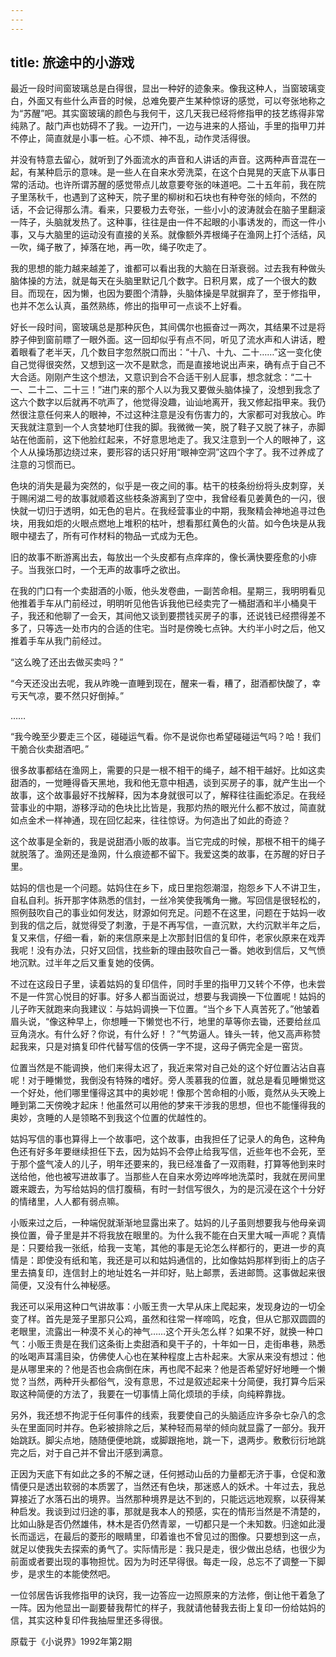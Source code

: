 ```yaml
---
---
---
```

title: 旅途中的小游戏
---




最近一段时间窗玻璃总是白得很，显出一种好的迹象来。像我这种人，当窗玻璃变白，外面又有些什么声音的时候，总难免要产生某种惊讶的感觉，可以夸张地称之为“苏醒”吧。其实窗玻璃的颜色与我何干，这几天我已经将修指甲的技艺练得非常纯熟了。敲门声也妨碍不了我。一边开门，一边与进来的人搭讪，手里的指甲刀并不停止，简直就是小事一桩。心不烦、神不乱，动作灵活得很。

并没有特意去留心，就听到了外面流水的声音和人讲话的声音。这两种声音混在一起，有某种启示的意味。是一些人在自来水旁洗菜，在这个白晃晃的天底下从事日常的活动。也许所谓苏醒的感觉带点儿故意要夸张的味道吧。二十五年前，我在院子里荡秋千，也遇到了这种天，院子里的柳树和石块也有种夸张的倾向，不然的话，不会记得那么清。看来，只要极力去夸张，一些小小的波涛就会在脑子里翻滚一阵子，头脑就发热了。这种事，往往是由一件不起眼的小事诱发的，而这一件小事，又与大脑里的运动没有直接的关系。就像额外弄根绳子在渔网上打个活结，风一吹，绳子散了，掉落在地，再一吹，绳子吹走了。

我的思想的能力越来越差了，谁都可以看出我的大脑在日渐衰弱。过去我有种做头脑体操的方法，就是每天在头脑里默记几个数字。日积月累，成了一个很大的数目。而现在，因为懒，也因为要图个清静，头脑体操是早就摒弃了，至于修指甲，也并不怎么认真，虽然熟练，修出的指甲可一点谈不上好看。

好长一段时间，窗玻璃总是那种灰色，其间偶尔也振奋过一两次，其结果不过是将脖子伸到窗前瞟了一眼外面。这一回却似乎有点不同，听见了流水声和人讲话，瞪着眼看了老半天，几个数目字忽然脱口而出：“十八、十九、二十……”这一变化使自己觉得很突然，又想到这一次不是默念，而是直接地说出声来，确有点于自己不大合适。刚刚产生这个想法，又意识到合不合适干别人屁事，想念就念：“二十一、二十二、二十三！”进门来的那个人以为我又要做头脑体操了，没想到我念了这六个数字以后就再不吭声了，他觉得没趣，讪讪地离开，我又修起指甲来。我仍然很注意任何来人的眼神，不过这种注意是没有伤害力的，大家都可对我放心。昨天我就注意到一个人贪婪地盯住我的脚。我微微一笑，脱了鞋子又脱了袜子，赤脚站在他面前，这下他脸红起来，不好意思地走了。我又注意到一个人的眼神了，这个人从操场那边绕过来，要形容的话只好用“眼神空洞”这四个字了。我不过养成了注意的习惯而已。

色块的消失是最为突然的，似乎是一夜之间的事。枯干的枝条纷纷将头皮刺穿，关于赐闲湖二号的故事就顺着这些枝条游离到了空中，我曾经看见姜黄色的一闪，很快就一切归于透明，如无色的皂片。在我经营事业的中期，我聚精会神地追寻过色块，用我如炬的火眼点燃地上堆积的枯叶，想看那红黄色的火苗。如今色块是从我眼中褪去了，所有可作材料的物品一式成为无色。

旧的故事不断游离出去，每放出一个头皮都有点痒痒的，像长满快要痊愈的小痱子。当我张口时，一个无声的故事呼之欲出。

在我的门口有一个卖甜酒的小贩，他头发卷曲，一副苦命相。星期三，我明明看见他推着手车从门前经过，明明听见他告诉我他已经卖完了一桶甜酒和半小桶臭干子，我还和他聊了一会天，其间他又谈到要攒钱买房子的事，还说钱已经攒得差不多了，只等选一处市内的合适的住宅。当时是傍晚七点钟。大约半小时之后，他又推着手车从我门前经过。

“这么晚了还出去做买卖吗？”

“今天还没出去呢，我从昨晚一直睡到现在，醒来一看，糟了，甜酒都快酸了，幸亏天气凉，要不然只好倒掉。”

……

“我今晚至少要走三个区，碰碰运气看。你不是说你也希望碰碰运气吗？哈！我们干脆合伙卖甜酒吧。”

很多故事都结在渔网上，需要的只是一根不相干的绳子，越不相干越好。比如这卖甜酒的，一觉睡得昏天黑地，我和他无意中相遇，谈到买房子的事，就产生出一个故事，这个故事最好不找解释，因为本身就很可以了，解释往往画蛇添足。在我经营事业的中期，游移浮动的色块比比皆是，我那灼热的眼光什么都不放过，简直就如点金术一样神通，现在回忆起来，往往惊讶。为何造出了如此的奇迹？

这个故事是全新的，我是说甜酒小贩的故事。当它完成的时候，那根不相干的绳子就脱落了。渔网还是渔网，什么痕迹都不留下。我爱这类的故事，在苏醒的好日子里。

姑妈的信也是一个问题。姑妈住在乡下，成日里抱怨潮湿，抱怨乡下人不讲卫生，自私自利。拆开那字体熟悉的信封，一丝冷笑使我嘴角一撇。写回信是很轻松的，照例鼓吹自己的事业如何发达，财源如何充足。问题不在这里，问题在于姑妈一收到我的信之后，就觉得受了刺激，于是不再写信，一直沉默，大约沉默半年之后，复又来信，仔细一看，新的来信原来是上次那封旧信的复印件，老家伙原来在戏弄我呢！没有办法，只好又回信，找些新的理由鼓吹自己一番。她收到信后，又气愤地沉默。过半年之后又重复她的伎俩。

不过在这段日子里，读着姑妈的复印信件，同时手里的指甲刀又转个不停，也未尝不是一件赏心悦目的好事。好多人都当面说过，想要与我调换一下位置呢！姑妈的儿子昨天就跑来向我建议：与姑妈调换一下位置。“当个乡下人真苦死了。”他皱着眉头说，“像这种早上，你想睡一下懒觉也不行，地里的草等你去锄，还要给丝瓜豆角浇水。有什么好？你说，有什么好！？”气势逼人。锋头一转，他又高声称赞起我来，只是对搞复印件代替写信的伎俩一字不提，这母子俩完全是一窑货。

位置当然是不能调换，他们来得太迟了，我近来常对自己处的这个好位置沾沾自喜呢！对于睡懒觉，我倒没有特殊的嗜好。旁人羡慕我的位置，就总是看见睡懒觉这一个好处，他们哪里懂得这其中的奥妙呢！像那个苦命相的小贩，竟然从头天晚上睡到第二天傍晚才起床！他虽然可以用他的梦来干涉我的思想，但也不能懂得我的奥妙，贪睡的人是领略不到我这个位置的优越性的。

姑妈写信的事也算得上一个故事吧，这个故事，由我担任了记录人的角色，这种角色还有好多年要继续担任下去，因为姑妈不会停止给我写信，近些年也不会死，至于那个盛气凌人的儿子，明年还要来的，我已经准备了一双雨鞋，打算等他到来时送给他，他也被写进故事了。当那些人在自来水旁边哗哗地洗菜时，我就在房间里踱来踱去，为写给姑妈的信打腹稿，有时一封信写很久，为的是沉浸在这个十分好的情绪里，人人都有弱点嘛。

小贩来过之后，一种端倪就渐渐地显露出来了。姑妈的儿子虽则想要我与他母亲调换位置，骨子里是并不将我放在眼里的。为什么我不能在白天里大喊一声呢？真情是：只要给我一张纸，给我一支笔，其他的事是无论怎么样都行的，更进一步的真情是：即使没有纸和笔，我还是可以和姑妈通信的，比如像姑妈那样到街上的店子里去搞复印，连信封上的地址姓名一并印好，贴上邮票，丢进邮筒。这事做起来很简便，又没有什么神秘感。

我还可以采用这种口气讲故事：小贩王贵一大早从床上爬起来，发现身边的一切全变了样。首先是笼子里那只公鸡，虽然和往常一样啼鸣，吃食，但从它那双圆圆的老眼里，流露出一种漠不关心的神气……这个开头怎么样？如果不好，就换一种口气：小贩王贵是在我们这条街上卖甜酒和臭干子的，十年如一日，走街串巷，熟悉的吆喝声耳濡目染，仿佛使人心也在某种程度上古朴起来。大家从来没有想过：他是从哪里来的？他是否也会病倒在床，再也爬不起来？他是否希望好好地睡一个懒觉？当然，两种开头都俗气，没有意思，不过是叙述起来十分简便，我打算今后采取这种简便的方法了，我要在一切事情上简化烦琐的手续，向纯粹靠拢。

另外，我还想不拘泥于任何事件的线索，我要使自己的头脑适应许多杂七杂八的念头在里面同时并存。色彩被排除之后，某种轻而易举的倾向就显露了一部分。我开始跳跃。脚尖点地，随随便便地跳，或脚跟拖地，跳一下，退两步。敷敷衍衍地跳完之后，对于自己并不曾出汗感到满意。

正因为天底下有如此之多的不解之谜，任何撼动山岳的力量都无济于事，仓促和激情便只是透出软弱的本质罢了，当然还有色块，那迷惑人的妖术。十年过去，我总算接近了水落石出的境界。当然那种境界是达不到的，只能远远地观察，以获得某种启发。我谈到过归途的事，那就是我本人的预感，实在的情形当然是不清楚的，比如山脉是否仍然雄伟，林木是否仍然青翠，一切都只是一个未知数。归途如此漫长而遥远，在最后的菱形的眼睛里，印着谁也不曾见过的图像。只要想到这一点，就足以使我失去探索的勇气了。实际情形是：我只是走，很少做出总结，也很少为前面或者要出现的事物担忧。因为为时还早得很。每走一段，总忘不了调整一下脚步，是求生的本能使然吧。

一位邻居告诉我修指甲的诀窍，我一边答应一边照原来的方法修，倒让他干着急了一阵。因为他显出一副要替我帮忙的样子，我就请他替我去街上复印一份给姑妈的信，其实这种复印件我抽屉里还多得很。

原载于《小说界》1992年第2期